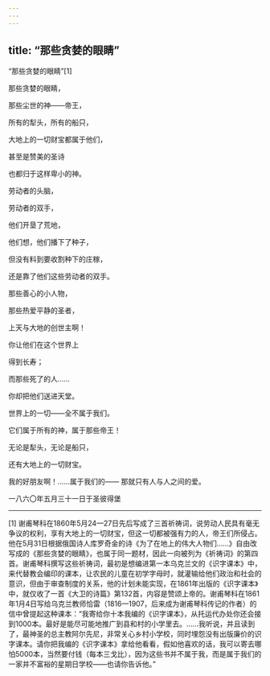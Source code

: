 ```yaml
---
---
---
```

title: “那些贪婪的眼睛”
---



“那些贪婪的眼睛”[1]


那些贪婪的眼睛，

那些尘世的神——帝王，

所有的犁头，所有的船只，

大地上的一切财宝都属于他们，

甚至是赞美的圣诗

也都归于这样卑小的神。





劳动者的头脑，

劳动者的双手，

他们开垦了荒地，

他们想，他们播下了种子，

但没有料到要收割种下的庄稼，

还是靠了他们这些劳动者的双手。





那些善心的小人物，

那些热爱平静的圣者，

上天与大地的创世主啊！

你让他们在这个世界上

得到长寿；

而那些死了的人……

你却把他们送进天堂。





世界上的一切——全不属于我们。

它们属于所有的神，属于那些帝王！

无论是犁头，无论是船只，

还有大地上的一切财宝。

我的好朋友啊！……属于我们的—— 那就只有人与人之间的爱。

一八六〇年五月三十一日于圣彼得堡



* * *



[1] 谢甫琴科在1860年5月24—27日先后写成了三首祈祷词，说劳动人民具有毫无争议的权利，享有大地上的一切财宝，但这一切都被强有力的人，帝王们所侵占。他在5月31日根据俄国诗人库罗奇金的诗《为了在地上的伟大人物们……》自由改写成的《那些贪婪的眼睛》，也属于同一题材，因此一向被列为《祈祷词》的第四首。谢甫琴科撰写这些祈祷词，最初是想编进第一本乌克兰文的《识字课本》中，来代替教会编印的课本，让农民的儿童在初学字母时，就灌输给他们政治和社会的意识，但由于审查制度的关系，他的计划未能实现，在1861年出版的《识字课本》中，就仅收了一首《大卫的诗篇》第132首，内容是赞颂上帝的。谢甫琴科在1861年1月4日写给乌克兰教师恰雷（1816—1907，后来成为谢甫琴科传记的作者）的信中曾提起这种课本：“我寄给你十本我编的《识字课本》，从托运代办处你还会接到1000本。最好是能尽可能地推广到县和村的小学里去。……我听说，并且读到了，最神圣的总主教阿尔先尼，非常关心乡村小学校，同时埋怨没有出版廉价的识字课本。请你把我编的《识字课本》拿给他看看，假如他喜欢的话，我可以寄去哪怕5000本，当然要付钱（每本三戈比），因为这些书并不属于我，而是属于我们的一家并不富裕的星期日学校——也请你告诉他。”
